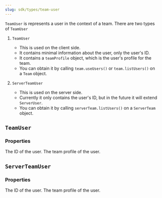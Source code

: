 ```yaml
---
slug: sdk/types/team-user
---
```



`TeamUser` is represents a user in the context of a team. There are two types of `TeamUser`

1. `TeamUser`
    - This is used on the client side.
    - It contains minimal information about the user, only the user's ID.
    - It contains a `teamProfile` object, which is the user's profile for the team.
    - You can obtain it by calling `team.useUsers()` or `team.listUsers()` on a `Team` object.

2. `ServerTeamUser`
    - This is used on the server side.
    - Currently it only contains the user's ID, but in the future it will extend `ServerUser`.
    - You can obtain it by calling `serverTeam.listUsers()` on a `ServerTeam` object.


## `TeamUser`

### Properties

<div className="indented">
  <ParamField path="id" type="string">
    The ID of the user.
  </ParamField>

  <ParamField path="teamProfile" type="TeamMemberProfile">
    The team profile of the user.
  </ParamField>
</div>

## `ServerTeamUser`

### Properties

<div className="indented">
  <ParamField path="id" type="string">
    The ID of the user.
  </ParamField>

  <ParamField path="teamProfile" type="ServerTeamMemberProfile">
    The team profile of the user.
  </ParamField>
</div>
